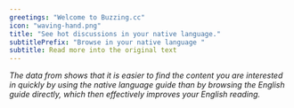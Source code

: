 ```yaml
---
greetings: "Welcome to Buzzing.cc"
icon: "waving-hand.png"
title: "See hot discussions in your native language."
subtitlePrefix: "Browse in your native language "
subtitle: Read more into the original text
---
```


_The data from shows that it is easier to find the content you are interested in quickly by using the native language guide than by browsing the English guide directly, which then effectively improves your English reading._
